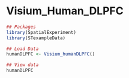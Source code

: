 # Visium_Human_DLPFC

```r
## Packages
library(SpatialExperiment)
library(STexampleData)
```


```r
## Load Data
humanDLPFC <- Visium_humanDLPFC()
```

```r
## View data
humanDLPFC
```


